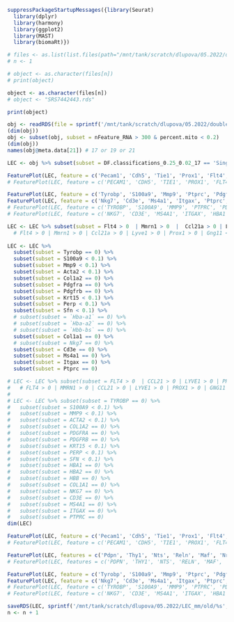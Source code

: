 ```r
suppressPackageStartupMessages({library(Seurat)
  library(dplyr)
  library(harmony)
  library(ggplot2)
  library(MAST)
  library(biomaRt)})
```

```r
# files <- as.list(list.files(path="/mnt/tank/scratch/dlupova/05.2022/doublets_mm/old", pattern="*.rds", recursive=FALSE))
# n <- 1
```

```r
# object <- as.character(files[n])
# print(object)
```

```r
object <- as.character(files[n])
# object <- "SRS7442443.rds"

print(object)

obj <- readRDS(file = sprintf('/mnt/tank/scratch/dlupova/05.2022/doublets_mm/old/%s', object))         
(dim(obj))
obj <- subset(obj, subset = nFeature_RNA > 300 & percent.mito < 0.2)
(dim(obj))
names(obj@meta.data[21]) # 17 or 19 or 21
```

```r
LEC <- obj %>% subset(subset = DF.classifications_0.25_0.02_17 == 'Singlet')

FeaturePlot(LEC, feature = c('Pecam1', 'Cdh5', 'Tie1', 'Prox1', 'Flt4', 'Mmrn1', 'Ccl21a', 'Lyve1', 'Gng11', 'Kdr'))
# FeaturePlot(LEC, feature = c('PECAM1', 'CDH5', 'TIE1', 'PROX1', 'FLT4', 'MMRN1', 'CCL21', 'LYVE1', 'GNG11', 'KDR'))

FeaturePlot(LEC, feature = c('Tyrobp', 'S100a9', 'Mmp9', 'Ptprc', 'Pdgfra', 'Pdgfrb', 'Acta2', 'Col1a2', 'Krt15', 'Perp'))
FeaturePlot(LEC, feature = c('Nkg7', 'Cd3e', 'Ms4a1', 'Itgax', 'Ptprc', 'Hba-a1', 'Hba-a2', 'Hbb-bs', 'Sfn', 'Col1a1'))
# FeaturePlot(LEC, feature = c('TYROBP', 'S100A9', 'MMP9', 'PTPRC', 'PDGFRA', 'PDGFRB', 'ACTA2', 'COL1A2', 'KRT15', 'PERP'))
# FeaturePlot(LEC, feature = c('NKG7', 'CD3E', 'MS4A1', 'ITGAX', 'HBA1', 'HBA2', 'HBB', 'SFN', 'COL1A1'))
```

```r
LEC <- LEC %>% subset(subset = Flt4 > 0  | Mmrn1 > 0  |  Ccl21a > 0 | Lyve1 > 0 |  Prox1 > 0 | Gng11 < 0 | Kdr > 0)
  # Flt4 > 0 | Mmrn1 > 0 | Ccl21a > 0 | Lyve1 > 0 | Prox1 > 0 | Gng11 < 0 | Kdr > 0
  
LEC <- LEC %>% 
  subset(subset = Tyrobp == 0) %>%
  subset(subset = S100a9 < 0.1) %>%
  subset(subset = Mmp9 < 0.1) %>%
  subset(subset = Acta2 < 0.1) %>%
  subset(subset = Col1a2 == 0) %>%
  subset(subset = Pdgfra == 0) %>%
  subset(subset = Pdgfrb == 0) %>%
  subset(subset = Krt15 < 0.1) %>%
  subset(subset = Perp < 0.1) %>%
  subset(subset = Sfn < 0.1) %>%
  # subset(subset = `Hba-a1` == 0) %>%
  # subset(subset = `Hba-a2` == 0) %>%
  # subset(subset = `Hbb-bs` == 0) %>%
  subset(subset = Col1a1 == 0) %>%
  # subset(subset = Nkg7 == 0) %>%
  subset(subset = Cd3e == 0) %>%
  subset(subset = Ms4a1 == 0) %>%
  subset(subset = Itgax == 0) %>%
  subset(subset = Ptprc == 0)

# LEC <- LEC %>% subset(subset = FLT4 > 0  | CCL21 > 0 | LYVE1 > 0 | PROX1 > 0 | KDR > 0)
#   # FLT4 > 0 | MMRN1 > 0 | CCL21 > 0 | LYVE1 > 0 | PROX1 > 0 | GNG11 > 0 | KDR > 0
#   
# LEC <- LEC %>% subset(subset = TYROBP == 0) %>%
#   subset(subset = S100A9 < 0.1) %>%
#   subset(subset = MMP9 < 0.1) %>%
#   subset(subset = ACTA2 < 0.1) %>%
#   subset(subset = COL1A2 == 0) %>%
#   subset(subset = PDGFRA == 0) %>%
#   subset(subset = PDGFRB == 0) %>%
#   subset(subset = KRT15 < 0.1) %>%
#   subset(subset = PERP < 0.1) %>%
#   subset(subset = SFN < 0.1) %>%
#   subset(subset = HBA1 == 0) %>%
#   subset(subset = HBA2 == 0) %>%
#   subset(subset = HBB == 0) %>%
#   subset(subset = COL1A1 == 0) %>%
#   subset(subset = NKG7 == 0) %>%
#   subset(subset = CD3E == 0) %>%
#   subset(subset = MS4A1 == 0) %>%
#   subset(subset = ITGAX == 0) %>%
#   subset(subset = PTPRC == 0)
dim(LEC)
```

```r
FeaturePlot(LEC, feature = c('Pecam1', 'Cdh5', 'Tie1', 'Prox1', 'Flt4', 'Mmrn1', 'Ccl21a', 'Lyve1', 'Gng11', 'Kdr'))
# FeaturePlot(LEC, feature = c('PECAM1', 'CDH5', 'TIE1', 'PROX1', 'FLT4', 'MMRN1', 'CCL21', 'LYVE1', 'GNG11', 'KDR'))

FeaturePlot(LEC, features = c('Pdpn', 'Thy1', 'Nts', 'Reln', 'Maf', 'Nrp2', 'Tppp3', 'Prss23', 'Cyp4b1', 'Fxyd6', 'Fgl2', 'Cp'))
# FeaturePlot(LEC, features = c('PDPN', 'THY1', 'NTS', 'RELN', 'MAF', 'NRP2', 'TPPP3', 'PRSS23', 'CYP4B1', 'FXYD6', 'FGL2', 'CP'))

FeaturePlot(LEC, feature = c('Tyrobp', 'S100a9', 'Mmp9', 'Ptprc', 'Pdgfra', 'Pdgfrb', 'Acta2', 'Col1a2', 'Krt15', 'Perp'))
FeaturePlot(LEC, feature = c('Nkg7', 'Cd3e', 'Ms4a1', 'Itgax', 'Ptprc', 'Hba-a1', 'Hba-a2', 'Hbb-bs', 'Sfn', 'Col1a1'))
# FeaturePlot(LEC, feature = c('TYROBP', 'S100A9', 'MMP9', 'PTPRC', 'PDGFRA', 'PDGFRB', 'ACTA2', 'COL1A2', 'KRT15', 'PERP'))
# FeaturePlot(LEC, feature = c('NKG7', 'CD3E', 'MS4A1', 'ITGAX', 'HBA1', 'HBA2', 'HBB', 'SFN', 'COL1A1'))
```

```r
saveRDS(LEC, sprintf('/mnt/tank/scratch/dlupova/05.2022/LEC_mm/old/%s', object))
n <- n + 1
```
